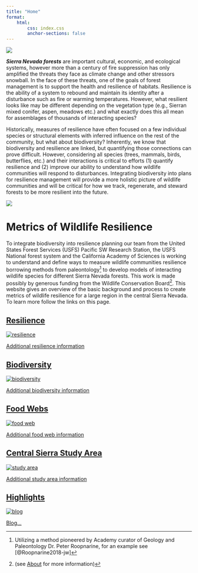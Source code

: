 ```yaml
---
title: "Home"
format: 
    html:
        css: index.css
        anchor-sections: false
---
```


![](images/ForestType_Collage.png){fig-align="center"}

***Sierra Nevada forests*** are important cultural, economic, and ecological systems, however more than a century of fire suppression has only amplified the threats they face as climate change and other stressors snowball. In the face of these threats, one of the goals of forest management is to support the health and resilience of habitats. Resilience is the ability of a system to rebound and maintain its identity after a disturbance such as fire or warming temperatures. However, what resilient looks like may be different depending on the vegetation type (e.g., Sierran mixed conifer, aspen, meadows etc.) and what exactly does this all mean for assemblages of thousands of interacting species?

Historically, measures of resilience have often focused on a few individual species or structural elements with inferred influence on the rest of the community, but what about biodiversity? Inherently, we know that biodiversity and resilience are linked, but quantifying those connections can prove difficult. However, considering all species (trees, mammals, birds, butterflies, etc.) and their interactions is critical to efforts (1) quantify resilience and (2) improve our ability to understand how wildlife communities will respond to disturbances. Integrating biodiversity into plans for resilience management will provide a more holistic picture of wildlife communities and will be critical for how we track, regenerate, and steward forests to be more resilient into the future.

![](images/IMG_6851.png){fig-align="center"}

# Metrics of Wildlife Resilience

To integrate biodiversity into resilience planning our team from the United States Forest Services (USFS) Pacific SW Research Station, the USFS National forest system and the California Academy of Sciences is working to understand and define ways to measure wildlife communities resilience borrowing methods from paleontology[^1] to develop models of interacting wildlife species for different Sierra Nevada forests. This work is made possibly by generous funding from the Wildlife Conservation Board[^2]. This website gives an overview of the basic background and process to create metrics of wildlife resilience for a large region in the central Sierra Nevada. To learn more follow the links on this page.

[^1]: Utilizing a method pioneered by Academy curator of Geology and Paleontology Dr. Peter Roopnarine, for an example see [@Roopnarine2018-jw]

[^2]: (see [About](about.qmd) for more information)

```{=html}
<!-- Learn about [<span id="resilience">resilience</span>](resilience.qmd), [<span id="food-webs">food webs</span>](foodweb.qmd), and [<span id="study-area"> our study area </span>](study_area.qmd). 

Read our [<span id="blog">blog</span>](highlights.qmd) and the [<span id="resources">resources</span>](resources.qmd) we have created. -->
```
::: container
<a href="resilience.qmd" class="tile">

::: popout
<h2>Resilience</h2>

<img src="images/Roopnarine_Angielczyk_2016_Resilience_Image_transparent.png" alt="resilience"/>

::: overlay
::: text
Additional resilience information
:::
:::
:::

</a>

<a href="biodiversity.qmd" class="tile">

::: popout
<h2>Biodiversity</h2>

<img src="images/butterfly.svg" alt="biodiversity"/>

::: overlay
::: text
Additional biodiversity information
:::
:::
:::

</a>

<a href="foodweb.qmd" class="tile">

::: popout
<h2>Food Webs</h2>

<img src="pdf/FoodWeb_TrophicLevels.svg" alt="food web"/>

::: overlay
::: text
Additional food web information
:::
:::
:::

</a>
:::

::: container
<a href="central_sierras.qmd" class="tile">

::: popout
<h2>Central Sierra Study Area</h2>

<img src="images/study_area_logo.png" alt="study area"/>

::: overlay
::: text
Additional study area information
:::
:::
:::

</a>

<a href="highlights.qmd" class="tile">

::: popout
<h2>Highlights</h2>

<img src="https://cdn-icons-png.flaticon.com/512/6114/6114045.png" alt="blog"/>

::: overlay
::: text
Blog...
:::
:::
:::

</a>
:::
